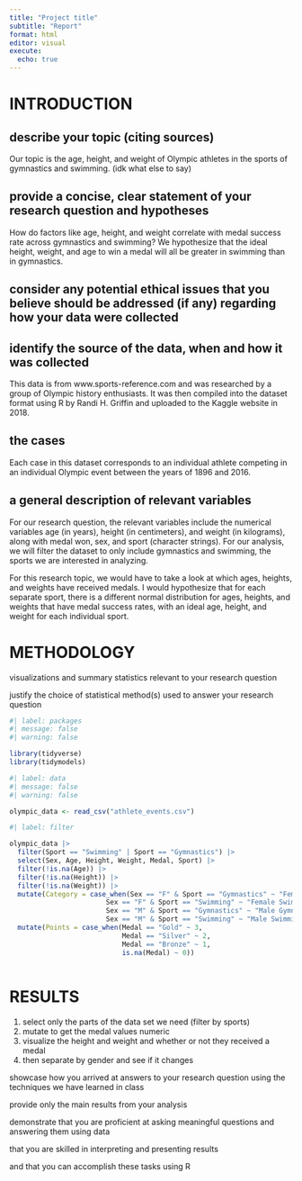 ```yaml
---
title: "Project title"
subtitle: "Report"
format: html
editor: visual
execute:
  echo: true
---
```


# INTRODUCTION

## describe your topic (citing sources)

Our topic is the age, height, and weight of Olympic athletes in the sports of gymnastics and swimming. (idk what else to say)

## provide a concise, clear statement of your research question and hypotheses

How do factors like age, height, and weight correlate with medal success rate across gymnastics and swimming? We hypothesize that the ideal height, weight, and age to win a medal will all be greater in swimming than in gymnastics.

## consider any potential ethical issues that you believe should be addressed (if any) regarding how your data were collected

## identify the source of the data, when and how it was collected

This data is from www.sports-reference.com and was researched by a group of Olympic history enthusiasts. It was then compiled into the dataset format using R by Randi H. Griffin and uploaded to the Kaggle website in 2018.

## the cases

Each case in this dataset corresponds to an individual athlete competing in an individual Olympic event between the years of 1896 and 2016.

## a general description of relevant variables

For our research question, the relevant variables include the numerical variables age (in years), height (in centimeters), and weight (in kilograms), along with medal won, sex, and sport (character strings). For our analysis, we will filter the dataset to only include gymnastics and swimming, the sports we are interested in analyzing.

For this research topic, we would have to take a look at which ages, heights, and weights have received medals. I would hypothesize that for each separate sport, there is a different normal distribution for ages, heights, and weights that have medal success rates, with an ideal age, height, and weight for each individual sport.

# METHODOLOGY

visualizations and summary statistics relevant to your research question

justify the choice of statistical method(s) used to answer your research question

```r
#| label: packages
#| message: false
#| warning: false

library(tidyverse)
library(tidymodels)
```

```r
#| label: data
#| message: false
#| warning: false

olympic_data <- read_csv("athlete_events.csv")
```

```r
#| label: filter

olympic_data |>
  filter(Sport == "Swimming" | Sport == "Gymnastics") |>
  select(Sex, Age, Height, Weight, Medal, Sport) |>
  filter(!is.na(Age)) |>
  filter(!is.na(Height)) |>
  filter(!is.na(Weight)) |>
  mutate(Category = case_when(Sex == "F" & Sport == "Gymnastics" ~ "Female Gymnastics",
                        Sex == "F" & Sport == "Swimming" ~ "Female Swimming",
                        Sex == "M" & Sport == "Gymnastics" ~ "Male Gymnastics",
                        Sex == "M" & Sport == "Swimming" ~ "Male Swimming")) |>
  mutate(Points = case_when(Medal == "Gold" ~ 3,
                            Medal == "Silver" ~ 2,
                            Medal == "Bronze" ~ 1,
                            is.na(Medal) ~ 0))



```

# RESULTS

1.  select only the parts of the data set we need (filter by sports)
2.  mutate to get the medal values numeric
3.  visualize the height and weight and whether or not they received a medal
4.  then separate by gender and see if it changes

showcase how you arrived at answers to your research question using the techniques we have learned in class

provide only the main results from your analysis

demonstrate that you are proficient at asking meaningful questions and answering them using data

that you are skilled in interpreting and presenting results

and that you can accomplish these tasks using R
